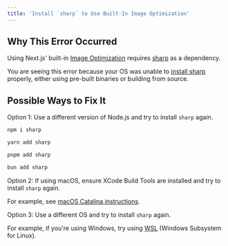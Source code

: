 ```yaml
---
title: 'Install `sharp` to Use Built-In Image Optimization'
---
```


## Why This Error Occurred

Using Next.js' built-in [Image Optimization](/docs/pages/building-your-application/optimizing/images) requires [sharp](https://www.npmjs.com/package/sharp) as a dependency.

You are seeing this error because your OS was unable to [install sharp](https://sharp.pixelplumbing.com/install) properly, either using pre-built binaries or building from source.

## Possible Ways to Fix It

Option 1: Use a different version of Node.js and try to install `sharp` again.

```bash filename="Terminal"
npm i sharp
```

```bash filename="Terminal"
yarn add sharp
```

```bash filename="Terminal"
pnpm add sharp
```

```bash filename="Terminal"
bun add sharp
```

Option 2: If using macOS, ensure XCode Build Tools are installed and try to install `sharp` again.

For example, see [macOS Catalina instructions](https://github.com/nodejs/node-gyp/blob/66c0f0446749caa591ad841cd029b6d5b5c8da42/macOS_Catalina.md).

Option 3: Use a different OS and try to install `sharp` again.

For example, if you're using Windows, try using [WSL](https://docs.microsoft.com/en-us/windows/wsl/about) (Windows Subsystem for Linux).
